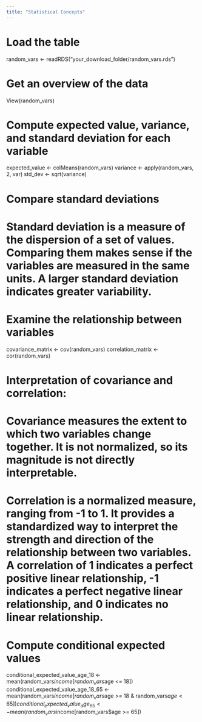 ```yaml
---
title: "Statistical Concepts"
---
```


# Load the table
random_vars <- readRDS("your_download_folder/random_vars.rds")

# Get an overview of the data
View(random_vars)

# Compute expected value, variance, and standard deviation for each variable
expected_value <- colMeans(random_vars)
variance <- apply(random_vars, 2, var)
std_dev <- sqrt(variance)

# Compare standard deviations
# Standard deviation is a measure of the dispersion of a set of values. Comparing them makes sense if the variables are measured in the same units. A larger standard deviation indicates greater variability.

# Examine the relationship between variables
covariance_matrix <- cov(random_vars)
correlation_matrix <- cor(random_vars)

# Interpretation of covariance and correlation:
# Covariance measures the extent to which two variables change together. It is not normalized, so its magnitude is not directly interpretable.
# Correlation is a normalized measure, ranging from -1 to 1. It provides a standardized way to interpret the strength and direction of the relationship between two variables. A correlation of 1 indicates a perfect positive linear relationship, -1 indicates a perfect negative linear relationship, and 0 indicates no linear relationship.

# Compute conditional expected values
conditional_expected_value_age_18 <- mean(random_vars$income[random_vars$age <= 18])
conditional_expected_value_age_18_65 <- mean(random_vars$income[random_vars$age >= 18 & random_vars$age < 65])
conditional_expected_value_age_65 <- mean(random_vars$income[random_vars$age >= 65])
